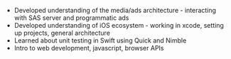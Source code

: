 - Developed understanding of the media/ads <highlight>architecture</highlight> - interacting with SAS server and programmatic ads
- Developed understanding of iOS ecosystem - working in xcode, setting up projects, general architecture
- Learned about unit testing in Swift using Quick and Nimble
- Intro to web development, javascript, browser APIs
